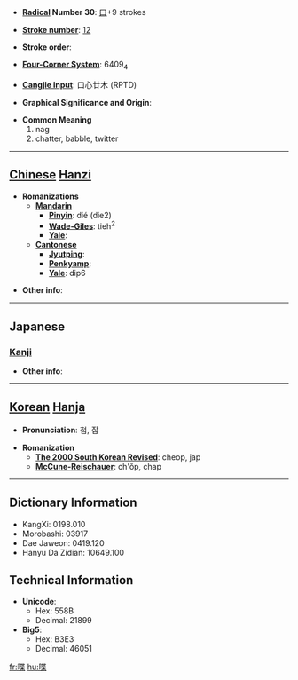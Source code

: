 * '''[[Wiktionary:Chinese radical index| Radical]] Number 30''': [[Wiktionary:Chinese radical index 口|口]]+9 strokes

* '''[[Wiktionary:Chinese total strokes index|Stroke number]]''': [[Wiktionary:Chinese total strokes index 12|12]]

* '''Stroke order''': 

* '''[[Wiktionary:Chinese four corner index|Four-Corner System]]''': 6409<sub>4</sub>

* '''[[Wiktionary:Chinese Cangjie index|Cangjie input]]''': 口心廿木 (RPTD)

* '''Graphical Significance and Origin''': 

* '''Common Meaning'''
*#nag
*# chatter, babble, twitter


----

== [[Chinese]] [[Hanzi]] ==

* '''Romanizations'''
** '''[[Mandarin]]'''
*** '''[[Pinyin]]''': dié (die2)
*** '''[[Wade-Giles]]''': tieh<sup>2</sup>
*** '''[[Yale]]''': 
** '''[[Cantonese]]'''
*** '''[[Jyutping]]''':
*** '''[[Penkyamp]]''': 
*** '''[[Yale]]''': dip6

* '''Other info''': 

----

==Japanese==
===[[Kanji]]===
{{kanji|on readings=[[ちょう]] (chō), [[とう]] (tō)|kun readings=[[しゃべる]] (shaberu), [[ついばむ]] (tsuibamu)}}

* '''Other info''':  

----

== [[Korean]] [[Hanja]] ==

* '''Pronunciation''': 첩, 잡

* '''Romanization'''
** '''[[The 2000 South Korean Revised Romanization|The 2000 South Korean Revised]]''': cheop, jap
** '''[[McCune-Reischauer]]''': ch'ŏp, chap

----

== Dictionary Information ==

* KangXi: 0198.010
* Morobashi: 03917
* Dae Jaweon: 0419.120
* Hanyu Da Zidian: 10649.100

== Technical Information ==

* '''Unicode''':
** Hex: 558B
** Decimal: 21899
* '''Big5''':
** Hex: B3E3
** Decimal: 46051

[[fr:喋]]
[[hu:喋]]